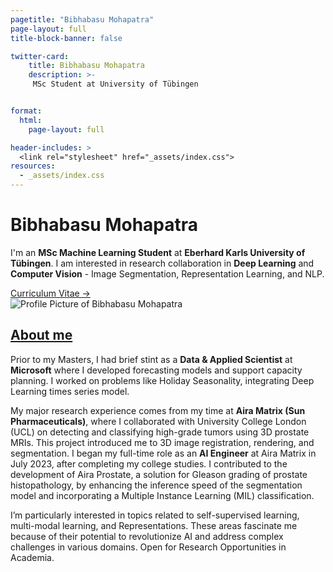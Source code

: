 ```yaml
---
pagetitle: "Bibhabasu Mohapatra"
page-layout: full
title-block-banner: false

twitter-card:
    title: Bibhabasu Mohapatra
    description: >-
     MSc Student at University of Tübingen


format: 
  html: 
    page-layout: full

header-includes: >
  <link rel="stylesheet" href="_assets/index.css">
resources:
  - _assets/index.css
---
```

<!-- Hi! I am Bibhabasu, welcome to my page.

I am a Masters Student at Eberhard Karls University of Tübingen. My academic interests center around Probabilistic Machine Learning and its integration into modern AI systems to enhance explainability, safety, and truthfulness.

Previously, I worked as a Data Scientist at Microsoft, focusing on cloud supply chain planning for Azure Compute and Storage devices. Before that, I was an AI Engineer at Aira Matrix, specializing in Computer Vision for Medical Imaging, particularly prostate cancer diagnostics.

I have hands-on experience across a wide range of Deep Learning and Computer Vision domains, including Image Segmentation, 3D Computer Vision, Representation Learning, and NLP.

Get in touch or learn more about me through the links above! -->
```{=html}
<h1 class="site-title text-primary mt-0 fw-lighter text-center text-sm-start">
      Bibhabasu
      <span class="nowrap">Mohapatra</span>
    </h1>
<div class="site-hero mb-5">
  <div class="site-intro">

    <div class="social-icon-links my-3" aria-hidden="true">
    <a
      class="link-primary"
      href="mailto:bibhabasu.m@gmail.com"
      title="email"
      target="_blank"
      rel="noopener"
    >
      <i class="fas fa-envelope fa-lg fa-fw"></i>
    </a>

    <a
      class="link-primary"
      href="https://github.com/bibhabasumohapatra"
      title="github"
      target="_blank"
      rel="noopener"
    >
      <i class="fab fa-github fa-lg fa-fw"></i>
    </a>

    <a
      class="link-primary"
      href="https://www.linkedin.com/in/bibhabasu-mohapatra-3b8205193"
      title="linkedin"
      target="_blank"
      rel="noopener"
    >
      <i class="fab fa-linkedin fa-lg fa-fw"></i>
    </a>

    <a
      class="link-primary"
      href="https://twitter.com/bibhabasuM1610"
      title="twitter"
      target="_blank"
      rel="noopener"
    >
      <i class="fab fa-twitter fa-lg fa-fw"></i>
    </a>

    <a
      class="link-primary"
      href="https://www.youtube.com/@bibhabasu"
      title="youtube"
      target="_blank"
      rel="noopener"
    >
      <i class="fab fa-youtube fa-lg fa-fw"></i>
    </a>

    <a
      class="link-primary"
      href="https://www.instagram.com/bibhabasufilms/"
      title="instagram"
      target="_blank"
      rel="noopener"
    >
      <i class="fab fa-instagram fa-lg fa-fw"></i>
    </a>

    <a
      class="link-primary"
      href="https://www.kaggle.com/bibhabasumohapatra"
      title="kaggle"
      target="_blank"
      rel="noopener"
    >
      <i class="fab fa-kaggle fa-lg fa-fw"></i>
    </a>

    </div>

    <p class="site-into fs-5">
    I'm an <strong>MSc Machine Learning Student</strong> at <strong>Eberhard Karls University of Tübingen</strong>. I am interested in research collaboration in <strong>Deep Learning</strong> and <strong>Computer Vision</strong> - Image Segmentation, Representation Learning, and NLP.
    </p>
    <a class="mt4 action text" href="images/CV_Bibhabasu_Tuebingen.pdf" target="_blank">Curriculum Vitae →</a>
  </div>

  <div class="site-logo order-first order-sm-last text-primary">
    <img src="images/OSBF4303.JPG" alt="Profile Picture of Bibhabasu Mohapatra" class="profile-pic">
  </div>
</div>
```

## [About me](/)


Prior to my Masters, I had brief stint as a **Data & Applied Scientist** at **Microsoft** where I developed forecasting models and support capacity planning. I worked on problems like Holiday Seasonality, integrating Deep Learning times series model.

My major research experience comes from my time at **Aira Matrix (Sun Pharmaceuticals)**, where I collaborated with University College London (UCL) on detecting and classifying high-grade tumors using 3D prostate MRIs. This project introduced me to 3D image registration, rendering, and segmentation. I began my full-time role as an **AI Engineer** at Aira Matrix in July 2023, after completing my college studies. I contributed to the development of Aira Prostate, a solution for Gleason grading of prostate histopathology, by enhancing the inference speed of the segmentation model and incorporating a Multiple Instance Learning (MIL) classification.

I'm particularly interested in topics related to self-supervised learning, multi-modal learning, and Representations. These areas fascinate me because of their potential to revolutionize AI and address complex challenges in various domains. Open for Research Opportunities in Academia.